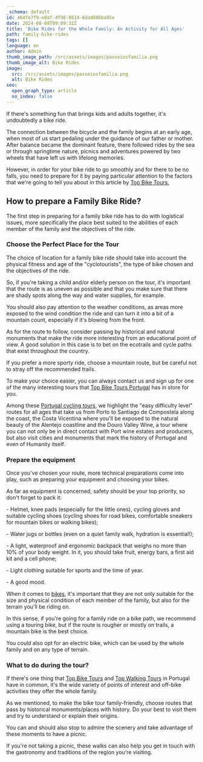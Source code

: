 ```yaml
---
_schema: default
id: 464fe7f9-e0af-4f98-8814-6dad886ba05e
date: 2024-08-08T09:09:32Z
title: 'Bike Rides for the Whole Family: An Activity for All Ages'
path: family-bike-rides
tags: []
language: en
author: Admin
thumb_image_path: /src/assets/images/passeiosfamilia.png
thumb_image_alt: Bike Rides
image:
  src: /src/assets/images/passeiosfamilia.png
  alt: Bike Rides
seo:
  open_graph_type: article
  no_index: false
---
```

If there's something fun that brings kids and adults together, it's undoubtedly
a bike ride.

The connection between the bicycle and the family begins at an early age, when
most of us start pedaling under the guidance of our father or mother. After
balance became the dominant feature, there followed rides by the sea or through
springtime nature, picnics and adventures powered by two wheels that have left
us with lifelong memories.

However, in order for your bike ride to go smoothly and for there to be no
falls, you need to prepare for it by paying particular attention to the factors
that we're going to tell you about in this article by
[Top Bike Tours.](https://topbiketoursportugal.com/)

## How to prepare a Family Bike Ride?

The first step in preparing for a family bike ride has to do with logistical
issues, more specifically the place best suited to the abilities of each member
of the family and the objectives of the ride.

### Choose the Perfect Place for the Tour

The choice of location for a family bike ride should take into account the
physical fitness and age of the "cyclotourists", the type of bike chosen and the
objectives of the ride.

So, if you're taking a child and/or elderly person on the tour, it's important
that the route is as uneven as possible and that you make sure that there are
shady spots along the way and water supplies, for example.

You should also pay attention to the weather conditions, as areas more exposed
to the wind condition the ride and can turn it into a bit of a mountain count,
especially if it's blowing from the front.

As for the route to follow, consider passing by historical and natural monuments
that make the ride more interesting from an educational point of view. A good
solution in this case is to bet on the ecotrails and cycle paths that exist
throughout the country.

If you prefer a more sporty ride, choose a mountain route, but be careful not to
stray off the recommended trails.

To make your choice easier, you can always contact us and sign up for one of the
many interesting tours that
[Top Bike Tours Portugal](https://topbiketoursportugal.com/) has in store for
you.

Among these [Portugal cycling tours](https://topbiketoursportugal.com/), we
highlight the "easy difficulty level" routes for all ages that take us from
Porto to Santiago de Compostela along the coast, the Costa Vicentina where
you'll be exposed to the natural beauty of the Alentejo coastline and the Douro
Valley Wine, a tour where you can not only be in direct contact with Port wine
estates and producers, but also visit cities and monuments that mark the history
of Portugal and even of Humanity itself.

### Prepare the equipment

Once you've chosen your route, more technical preparations come into play, such
as preparing your equipment and choosing your bikes.

As far as equipment is concerned, safety should be your top priority, so don't
forget to pack it:

\- Helmet, knee pads (especially for the little ones), cycling gloves and
suitable cycling shoes (cycling shoes for road bikes, comfortable sneakers for
mountain bikes or walking bikes);

\- Water jugs or bottles (even on a quiet family walk, hydration is essential!);

\- A light, waterproof and ergonomic backpack that weighs no more than 10% of
your body weight. In it, you should take fruit, energy bars, a first aid kit and
a cell phone;

\- Light clothing suitable for sports and the time of year.

\- A good mood.

When it comes to [bikes](https://topbiketoursportugal.com/rent-bike-porto-portugal/), it's
important that they are not only suitable for the size and physical condition of
each member of the family, but also for the terrain you'll be riding on.

In this sense, if you're going for a family ride on a bike path, we recommend
using a touring bike, but if the route is rougher or mostly on trails, a
mountain bike is the best choice.

You could also opt for an electric bike, which can be used by the whole family
and on any type of terrain.

### What to do during the tour?

If there's one thing that [Top Bike Tours](https://topbiketoursportugal.com/)
and [Top Walking Tours](https://topwalkingtoursportugal.com/) in Portugal have
in common, it's the wide variety of points of interest and off-bike activities
they offer the whole family.

As we mentioned, to make the bike tour family-friendly, choose routes that pass
by historical monuments/places with history. Do your best to visit them and try
to understand or explain their origins.

You can and should also stop to admire the scenery and take advantage of these
moments to have a picnic.

If you're not taking a picnic, these walks can also help you get in touch with
the gastronomy and traditions of the region you're visiting.